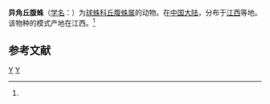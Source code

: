 {{Speciesbox
| taxon = Episinus variacorneus
| binomial_authority = (Chen, Peng et Zhao, 1992)<ref name='id13055'>{{cite web| url =http://www.bioinfo.cn/db05/BjdwSpecies.php?action=view&id=13055| title =异角丘腹蛛| work =《中国动物物种编目数据库》| publisher =中国科学院微生物研究所| author =中国科学院动物研究所| accessdate =2009-04-28| deadurl =yes| archiveurl =https://web.archive.org/web/20160305035653/http://www.bioinfo.cn/db05/BjdwSpecies.php?action=view&id=13055| archivedate =2016-03-05}}</ref>
}}

'''异角丘腹蛛'''（[[学名|学名]]：{{lang|la|''Episinus variacorneus''}}）为[[球蛛科|球蛛科]][[丘腹蛛属|丘腹蛛属]]的动物。在[[中国大陆|中国大陆]]，分布于[[江西|江西]]等地。该物种的模式产地在江西。<ref name='id13055'/>

== 参考文献 ==
{{reflist}}

{{taxonbar}}
[[Category:_1992年描述的动物|Y]]
[[Category:丘腹蛛属|Y]]